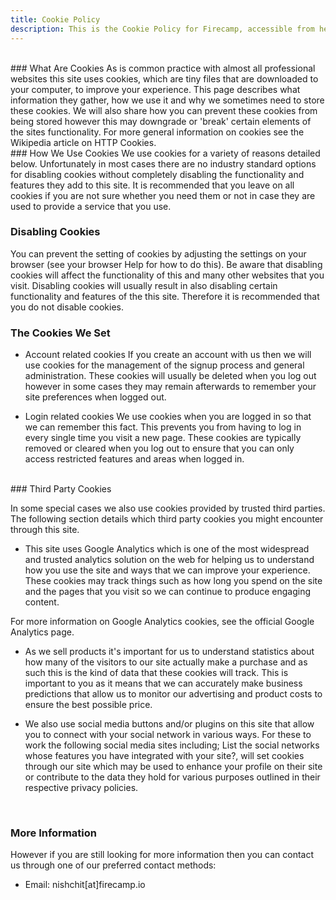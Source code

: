 ```yaml
---
title: Cookie Policy
description: This is the Cookie Policy for Firecamp, accessible from here.
---
```



<br/>
### What Are Cookies
As is common practice with almost all professional websites this site uses cookies, which are tiny files that are downloaded to your computer, to improve your experience. This page describes what information they gather, how we use it and why we sometimes need to store these cookies. We will also share how you can prevent these cookies from being stored however this may downgrade or 'break' certain elements of the sites functionality. For more general information on cookies see the Wikipedia article on HTTP Cookies.

<br/>
### How We Use Cookies
We use cookies for a variety of reasons detailed below. Unfortunately in most cases there are no industry standard options for disabling cookies without completely disabling the functionality and features they add to this site. It is recommended that you leave on all cookies if you are not sure whether you need them or not in case they are used to provide a service that you use.
<br/>

### Disabling Cookies
You can prevent the setting of cookies by adjusting the settings on your browser (see your browser Help for how to do this). Be aware that disabling cookies will affect the functionality of this and many other websites that you visit. Disabling cookies will usually result in also disabling certain functionality and features of the this site. Therefore it is recommended that you do not disable cookies.
<br/>

### The Cookies We Set
- Account related cookies
If you create an account with us then we will use cookies for the management of the signup process and general administration. These cookies will usually be deleted when you log out however in some cases they may remain afterwards to remember your site preferences when logged out.

- Login related cookies
We use cookies when you are logged in so that we can remember this fact. This prevents you from having to log in every single time you visit a new page. These cookies are typically removed or cleared when you log out to ensure that you can only access restricted features and areas when logged in.

<br/>
### Third Party Cookies

In some special cases we also use cookies provided by trusted third parties. The following section details which third party cookies you might encounter through this site.
- This site uses Google Analytics which is one of the most widespread and trusted analytics solution on the web for helping us to understand how you use the site and ways that we can improve your experience. These cookies may track things such as how long you spend on the site and the pages that you visit so we can continue to produce engaging content.

For more information on Google Analytics cookies, see the official Google Analytics page.
- As we sell products it's important for us to understand statistics about how many of the visitors to our site actually make a purchase and as such this is the kind of data that these cookies will track. This is important to you as it means that we can accurately make business predictions that allow us to monitor our advertising and product costs to ensure the best possible price.

- We also use social media buttons and/or plugins on this site that allow you to connect with your social network in various ways. For these to work the following social media sites including; List the social networks whose features you have integrated with your site?, will set cookies through our site which may be used to enhance your profile on their site or contribute to the data they hold for various purposes outlined in their respective privacy policies.
<br/>

### More Information

However if you are still looking for more information then you can contact us through one of our preferred contact methods:
- Email: nishchit[at]firecamp.io
